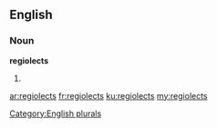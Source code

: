 ==English==

===Noun===
'''regiolects'''

# {{plural of|[[regiolect]]}}

[[Category:English plurals]]

[[ar:regiolects]]
[[fr:regiolects]]
[[ku:regiolects]]
[[my:regiolects]]